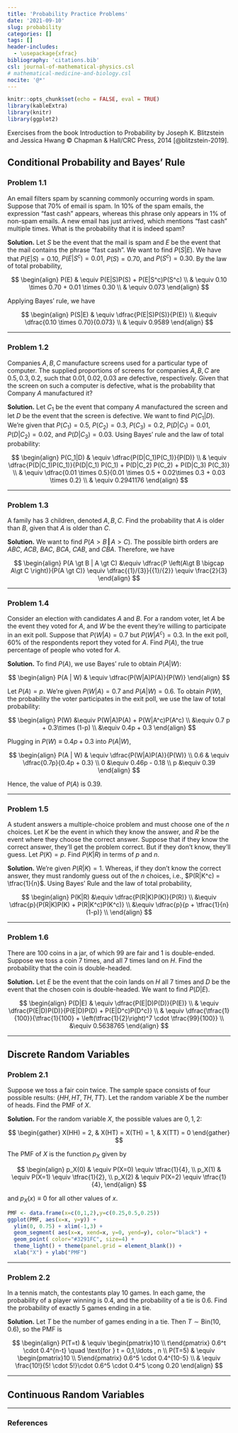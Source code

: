 ```yaml
---
title: 'Probability Practice Problems'
date: '2021-09-10'
slug: probability
categories: []
tags: []
header-includes:
  - \usepackage{xfrac}
bibliography: 'citations.bib'
csl: journal-of-mathematical-physics.csl
# mathematical-medicine-and-biology.csl
nocite: '@*'
---
```


<script src="https://cdnjs.cloudflare.com/ajax/libs/prism/0.0.1/prism.min.js"></script>
<script src="//cdnjs.cloudflare.com/ajax/libs/highlight.js/10.5.0/highlight.min.js"></script>

```r
knitr::opts_chunk$set(echo = FALSE, eval = TRUE)
library(kableExtra)
library(knitr)
library(ggplot2)
```



<div class="definition1">
Exercises from the book Introduction to Probability by Joseph K. Blitzstein and Jessica Hwang &copy; Chapman & Hall/CRC Press, 2014 [@blitzstein-2019].
</div>


## Conditional Probability and Bayes' Rule



### Problem 1.1 


An email filters spam by scanning commonly occurring words in spam. Suppose that $70\%$ of email is spam. In $10\%$ of the spam emails, the expression "fast cash" appears, whereas this phrase only appears in $1\%$ of non-spam emails. A new email has just arrived, which mentions "fast cash" multiple times. What is the probability that it is indeed spam?


<div class="example1">

**Solution.** Let $S$ be the event that the mail is spam and $E$ be the event that the mail contains the phrase "fast cash". We want to find $P(S|E)$. We have that $P(E|S) = 0.10$, $P(E|S^c) = 0.01$, $P(S) = 0.70$, and $P(S^c) = 0.30$. By the law of total probability, 


$$
\begin{align}
P(E) & \equiv P(E|S)P(S) + P(E|S^c)P(S^c) \\
& \equiv 0.10 \times 0.70 + 0.01 \times 0.30 \\
& \equiv 0.073
\end{align}
$$

Applying Bayes' rule, we have

$$
\begin{align}
P(S|E) & \equiv \dfrac{P(E|S)P(S)}{P(E)} \\
&\equiv \dfrac{0.10 \times 0.70}{0.073} \\
& \equiv 0.9589
\end{align}
$$



</div>



-----------------------------------------------


### Problem 1.2

Companies $A, B, C$ manufacture screens used for a particular type of computer. The supplied proportions of screens for companies $A, B, C$ are $0.5, 0.3, 0.2$, such that $0.01, 0.02, 0.03$ are defective, respectively. Given that the screen on such a computer is defective, what is the probability that Company $A$ manufactured it?


<div class="example1">

**Solution.** Let $C_1$ be the event that company $A$ manufactured the screen and let $D$ be the event that the screen is defective. We want to find $P(C_1|D)$. We're given that $P(C_1)= 0.5$, $P(C_2)= 0.3$, $P(C_3)= 0.2$, $P(D|C_1) = 0.01$, $P(D|C_2) = 0.02$, and $P(D|C_3) = 0.03$. Using Bayes' rule and the law of total probability:


$$
\begin{align}
P(C_1|D) & \equiv \dfrac{P(D|C_1)P(C_1)}{P(D)} \\
& \equiv \dfrac{P(D|C_1)P(C_1)}{P(D|C_1) P(C_1) + P(D|C_2) P(C_2) + P(D|C_3) P(C_3)} \\
& \equiv \dfrac{0.01 \times 0.5}{0.01 \times 0.5 + 0.02\times 0.3 + 0.03 \times 0.2} \\
& \equiv 0.2941176
\end{align}
$$

</div>



--------------------------------


### Problem 1.3 

A family has $3$ children, denoted $A, B, C$. Find the probability that $A$ is older than $B$, given that $A$ is older than $C$. 

<div class="example1">

**Solution.** We want to find $P(A \gt B \,{\mathbf |}\, A \gt C)$. The possible birth orders are $ABC$, $ACB$, $BAC$, $BCA$, $CAB$, and $CBA$. Therefore, we have

$$
\begin{align}
P(A \gt B | A \gt C) &\equiv 
\dfrac{P \left(A\gt B  \bigcap  A\gt C \right)}{P(A \gt C)} 
\equiv \dfrac{{1}/{3}}{{1}/{2}} 
\equiv \frac{2}{3}
\end{align}
$$

</div>



--------------------------------


### Problem 1.4 


Consider an election with candidates $A$ and $B$. For a random voter, let $A$ be the event they voted for $A$, and $W$ be the event they're willing to participate in an exit poll. Suppose that $P(W|A) = 0.7$ but $P(W|A^c) = 0.3$. In the exit poll, $60\%$ of the respondents report they voted for $A$. Find $P(A)$, the true percentage of people who voted for $A$. 

<div class="example1">

**Solution.** To find $P(A)$, we use Bayes' rule to obtain $P(A|W)$:

$$
\begin{align}
P(A | W) & \equiv \dfrac{P(W|A)P(A)}{P(W)}
\end{align}
$$


Let $P(A) = p$. We're given $P(W|A) = 0.7$ and $P(A|W) = 0.6$. To obtain $P(W)$, the probability the voter participates in the exit poll, we use the law of total probability:

$$
\begin{align}
P(W) &\equiv P(W|A)P(A) + P(W|A^c)P(A^c) \\
&\equiv 0.7 p + 0.3\times (1-p) \\
&\equiv 0.4p + 0.3
\end{align}
$$


Plugging in $P(W) \equiv 0.4p + 0.3$ into $P(A|W)$,

$$
\begin{align}
P(A | W) & \equiv \dfrac{P(W|A)P(A)}{P(W)} \\
0.6 & \equiv \dfrac{0.7p}{0.4p + 0.3} \\
0 &\equiv 0.46p - 0.18 \\
p &\equiv 0.39
\end{align}
$$



Hence, the value of $P(A)$ is $0.39$.

</div>


-----------------------------------

### Problem 1.5


A student answers a multiple-choice problem and must choose one of the $n$ choices. Let $K$ be the event in which they know the answer, and $R$ be the event where they choose the correct answer. Suppose that if they know the correct answer, they'll get the problem correct. But if they don't know, they'll guess. Let $P(K) = p$. Find $P(K|R)$ in terms of $p$ and $n$. 

<div class="example1">

**Solution.** We're given $P(R|K) =1$. Whereas, if they don't know the correct answer, they must randomly guess out of the $n$ choices, i.e., $P(R|K^c) = \tfrac{1}{n}$. Using Bayes' Rule and the law of total probability, 


$$
\begin{align}
P(K|R) &\equiv \dfrac{P(R|K)P(K)}{P(R)} \\
&\equiv \dfrac{p}{P(R|K)P(K) + P(R|K^c)P(K^c)} \\
&\equiv \dfrac{p}{p + \tfrac{1}{n}(1-p)} \\
\end{align}
$$
</div>


-----------------------------------

### Problem 1.6 


There are $100$ coins in a jar, of which $99$ are fair and $1$ is double-ended. Suppose we toss a coin $7$ times, and all $7$ times land on $H$. Find the probability that the coin is double-headed.

<div class="example1">

**Solution.** Let $E$ be the event that the coin lands on $H$ all $7$ times and $D$ be the event that the chosen coin is double-headed. We want to find $P(D|E)$. 

$$
\begin{align}
P(D|E) & \equiv \dfrac{P(E|D)P(D)}{P(E)} \\
& \equiv \dfrac{P(E|D)P(D)}{P(E|D)P(D) + P(E|D^c)P(D^c)} \\
& \equiv \dfrac{\tfrac{1}{100}}{\tfrac{1}{100} + \left(\tfrac{1}{2}\right)^7 \cdot \tfrac{99}{100}} \\
&\equiv 0.5638765
\end{align}
$$

</div>


-----------------------------------


## Discrete Random Variables



### Problem 2.1 



Suppose we toss a fair coin twice. The sample space consists of four possible results: $\{HH, HT, TH, TT\}$. Let the random variable $X$ be the number of heads. Find the PMF of $X$.

<div class="example1">

**Solution.** For the random variable $X$, the possible values are $0, 1, 2$:

$$
\begin{gather}
X(HH) = 2, & X(HT) = X(TH) = 1, & X(TT) = 0
\end{gather}
$$

The PMF of $X$ is the function $p_X$ given by


$$
\begin{align}
p_X(0) & \equiv P(X=0) \equiv \tfrac{1}{4}, \\
p_X(1) & \equiv P(X=1) \equiv \tfrac{1}{2}, \\
p_X(2) & \equiv P(X=2) \equiv \tfrac{1}{4},
\end{align}
$$

and $p_X(x) \equiv 0$ for all other values of $x$. 


```r
PMF <- data.frame(x=c(0,1,2),y=c(0.25,0.5,0.25))
ggplot(PMF, aes(x=x, y=y)) +
  ylim(0, 0.75) + xlim(-1,3) +
  geom_segment( aes(x=x, xend=x, y=0, yend=y), color="black") +
  geom_point( color="#3291FC", size=4) +
  theme_light() + theme(panel.grid = element_blank()) +
  xlab("X") + ylab("PMF")
```


</div>



----------------------------


### Problem 2.2

In a tennis match, the contestants play $10$ games. In each game, the probability of a player winning is $0.4$, and the probability of a tie is $0.6$. Find the probability of exactly $5$ games ending in a tie. 

<div class="example1">
**Solution.** Let $T$ be the number of games ending in a tie. Then $T\sim \mathrm{Bin}(10,0.6)$, so the PMF is 

$$
\begin{align}
P(T=t) & \equiv 
\begin{pmatrix}10 \\ t\end{pmatrix} 
0.6^t \cdot 0.4^{n-t} \quad \text{for } t = 0,1,\ldots , n \\
P(T=5) & \equiv 
\begin{pmatrix}10 \\ 5\end{pmatrix} 
0.6^5 \cdot 0.4^{10-5} \\
& \equiv \frac{10!}{5! \cdot 5!}\cdot 0.6^5 \cdot 0.4^5 \cong 0.20
\end{align}
$$

</div>



-------------------------------------------


## Continuous Random Variables


-------------------------------------------

### References
